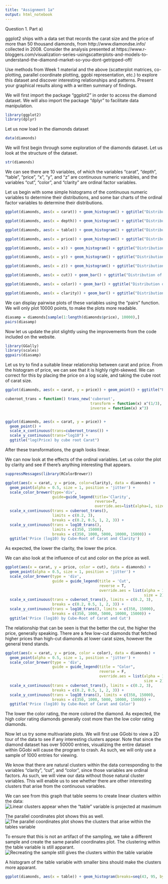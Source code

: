 ```yaml
---
title: "Assignment 1a"
output: html_notebook
---
```


Question 1. Part a)

ggplot2 ships with a data set that records the carat size and the price of more than 50
thousand diamonds, from http://www.diamondse.info/ collected in 2008. Consider
the analysis presented at https://www.r-bloggers.com/visualization-series-usingscatterplots-and-models-to-understand-the-diamond-market-so-you-dont-getripped-off/

Use methods from Week 1 material and the above (scatterplot matrices, co-plotting,
parallel coordinate plotting, ggobi representation, etc.) to explore this dataset and
discover interesting relationships and patterns. Present your graphical results along
with a written summary of findings.

We will first import the package "ggplot2" in order to access the diamond dataset. We will also import the package "dplyr" to facilitate data manipulation.
```r
library(ggplot2)
library(dplyr)
```

Let us now load in the diamonds dataset
```r
data(diamonds)
```

We will first begin through some exploration of the diamonds dataset. Let us look at the structure of the dataset.
```r
str(diamonds)
```

We can see there are 10 variables, of which the variables "carat", "depth", "table", "price", "x", "y", and "z" are continuous numeric varaibles, and the variables "cut", "color", and "clarity" are ordinal factor variables.

Let us begin with some simple histograms of the continuous numeric variables to determine their distributions, and some bar charts of the ordinal factor variables to determine their distributions.

```r
ggplot(diamonds, aes(x = carat)) + geom_histogram() + ggtitle("Distribution of diamonds by carat size")
```

```r
ggplot(diamonds, aes(x = depth)) + geom_histogram() + ggtitle("Distribution of diamonds by depth")
```

```r
ggplot(diamonds, aes(x = table)) + geom_histogram() + ggtitle("Distribution of diamonds by table")
```

```r
ggplot(diamonds, aes(x = price)) + geom_histogram() + ggtitle("Distribution of diamonds by price")
```

```r
ggplot(diamonds, aes(x = x)) + geom_histogram() + ggtitle("Distribution of diamonds by x")
```

```r
ggplot(diamonds, aes(x = y)) + geom_histogram() + ggtitle("Distribution of diamonds by y")
```

```r
ggplot(diamonds, aes(x = z)) + geom_histogram() + ggtitle("Distribution of diamonds by z")
```

```r
ggplot(diamonds, aes(x = cut)) + geom_bar() + ggtitle("Distribution of diamonds by cut")
```

```r
ggplot(diamonds, aes(x = color)) + geom_bar() + ggtitle("Distribution of diamonds by color")
```

```r
ggplot(diamonds, aes(x = clarity)) + geom_bar() + ggtitle("Distribution of diamonds by clarity")
```


We can display pairwise plots of these variables using the "pairs" function. We will only plot 10000 points, to make the plots more readable.

```r
diasamp = diamonds[sample(1:length(diamonds$price), 10000),]
pairs(diasamp)
```


Now let us update the plot slightly using the improvements from the code included on the website.
```r
library(GGally)
library(scales)
ggpairs(diasamp)
```

Let us try to find a suitable linear relationship between carat and price. From the histogram of price, we can see that it is highly right-skewed. We can correct for this by placing the price on a log scale, and taking the cube root of carat size.

```r
ggplot(diamonds, aes(x = carat, y = price)) + geom_point() + ggtitle("Price by Carat")
```


```r
cuberoot_trans = function() trans_new('cuberoot', 
                                      transform = function(x) x^(1/3),
                                      inverse = function(x) x^3)


ggplot(diamonds, aes(x = carat, y = price)) + 
  geom_point() +
  scale_x_continuous(trans=cuberoot_trans()) +
  scale_y_continuous(trans="log10") + 
  ggtitle("log(Price) by cube root Carat")
```

After these transformations, the graph looks linear.

We can now look at the effects of the ordinal variables. Let us color the plot by clarity and see if there's anything interesting that appears.

```r
suppressMessages(library(RColorBrewer))

ggplot(aes(x = carat, y = price, color=clarity), data = diamonds) + 
  geom_point(alpha = 0.5, size = 1, position = 'jitter') +
  scale_color_brewer(type='div', 
                     guide=guide_legend(title='Clarity',
                                        reverse=T,
                                        override.aes=list(alpha=1, size=2))) +  
  scale_x_continuous(trans = cuberoot_trans(), 
                     limits = c(0.2, 3),
                     breaks = c(0.2, 0.5, 1, 2, 3)) + 
  scale_y_continuous(trans = log10_trans(), 
                     limits = c(350, 15000),
                     breaks = c(350, 1000, 5000, 10000, 15000)) +
  ggtitle('Price (log10) by Cube-Root of Carat and Clarity')
```

As expected, the lower the clarity, the lower the price. 

We can also look at the influence of cut and color on the price as well.

```r
ggplot(aes(x = carat, y = price, color = cut), data = diamonds) + 
  geom_point(alpha = 0.5, size = 1, position = 'jitter') +
  scale_color_brewer(type = 'div',
                     guide = guide_legend(title = 'Cut', 
                                          reverse = T,
                                          override.aes = list(alpha = 1, 
                                                              size = 2))) +  
  scale_x_continuous(trans = cuberoot_trans(), limits = c(0.2, 3),
                     breaks = c(0.2, 0.5, 1, 2, 3)) + 
  scale_y_continuous(trans = log10_trans(), limits = c(350, 15000),
                     breaks = c(350, 1000, 5000, 10000, 15000)) +
  ggtitle('Price (log10) by Cube-Root of Carat and Cut')
```

The relationship that can be seen is that the better the cut, the higher the price, generally speaking. There are a few low-cut diamonds that fetched higher prices than high-cut diamonds at lower carat sizes, however the general trend stands.

```r
ggplot(aes(x = carat, y = price, color = color), data = diamonds) + 
  geom_point(alpha = 0.5, size = 1, position = 'jitter') +
  scale_color_brewer(type = 'div',
                     guide = guide_legend(title = "Color", 
                                          reverse = F,
                                          override.aes = list(alpha = 1, 
                                                              size = 2))) +  
  scale_x_continuous(trans = cuberoot_trans(), limits = c(0.2, 3),
                     breaks = c(0.2, 0.5, 1, 2, 3)) + 
  scale_y_continuous(trans = log10_trans(), limits = c(350, 15000),
                     breaks = c(350, 1000, 5000, 10000, 15000)) +
  ggtitle('Price (log10) by Cube-Root of Carat and Color')
```

The lower the color rating, the more colored the diamond. As expected, the high color rating diamonds generally cost more than the low color rating diamonds.

Now let us try some multivariate plots. We will first use GGobi to view a 2D tour of the data to see if any interesting clusters appear. Note that since the diamond dataset has over 50000 entries, visualizing the entire dataset within GGobi will cause the program to crash. As such, we will only use a sample of 1000 entries for viewing.

We know that there are natural clusters within the data corresponding to the variables "clarity", "cut", and "color", since those variables are ordinal factors. As such, we will view our data without those natural cluster variables. This will enable us to see whether there are other interesting clusters that arise from the continuous variables.

We can see from this graph that table seems to create linear clusters within the data:
![Linear clusters appear when the "table" variable is projected at maximum](/Users/Zixin Nie/Documents/Introduction_to_Data_Science/Assignment_1/linear_clustering_tables.png)

The parallel coordinates plot shows this as well.
![The parallel coordinates plot shows the clusters that arise within the tables variable](/Users/Zixin Nie/Documents/Introduction_to_Data_Science/Assignment_1/parallel_coordinates.png)

To ensure that this is not an artifact of the sampling, we take a different sample and create the same parallel coordinates plot. The clustering within the table variable is still apparant.
![Recreating the sample still gives the clusters within the table variable](/Users/Zixin Nie/Documents/Introduction_to_Data_Science/Assignment_1/parallel_coordinates_2.png)

A histogram of the table variable with smaller bins should make the clusters more apparant.
```r
ggplot(diamonds, aes(x = table)) + geom_histogram(breaks=seq(43, 95, by=0.1)) + ggtitle("Distribution of diamonds by table")
```







